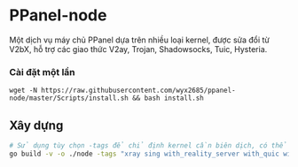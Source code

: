 # PPanel-node

Một dịch vụ máy chủ PPanel dựa trên nhiều loại kernel, được sửa đổi từ V2bX, hỗ trợ các giao thức V2ay, Trojan, Shadowsocks, Tuic, Hysteria.

### Cài đặt một lần

```
wget -N https://raw.githubusercontent.com/wyx2685/ppanel-node/master/Scripts/install.sh && bash install.sh
```

## Xây dựng

```bash
# Sử dụng tùy chọn -tags để chỉ định kernel cần biên dịch, có thể là xray, sing
go build -v -o ./node -tags "xray sing with_reality_server with_quic with_grpc with_utls with_wireguard with_acme" -trimpath -ldflags "-s -w -buildid="
```


<Giscus />

